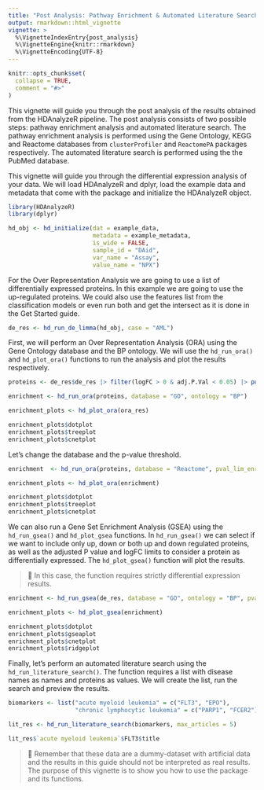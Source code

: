```yaml
---
title: "Post Analysis: Pathway Enrichment & Automated Literature Search"
output: rmarkdown::html_vignette
vignette: >
  %\VignetteIndexEntry{post_analysis}
  %\VignetteEngine{knitr::rmarkdown}
  %\VignetteEncoding{UTF-8}
---
```


```r
knitr::opts_chunk$set(
  collapse = TRUE,
  comment = "#>"
)
```

This vignette will guide you through the post analysis of the results obtained from the HDAnalyzeR pipeline. The post analysis consists of two possible steps: pathway enrichment analysis and automated literature search. The pathway enrichment analysis is performed using the Gene Ontology, KEGG and Reactome databases from `clusterProfiler` and `ReactomePA` packages respectively. The automated literature search is performed using the the PubMed database.

This vignette will guide you through the differential expression analysis of your data. We will load HDAnalyzeR and dplyr, load the example data and metadata that come with the package and initialize the HDAnalyzeR object.

```r
library(HDAnalyzeR)
library(dplyr)

hd_obj <- hd_initialize(dat = example_data, 
                        metadata = example_metadata, 
                        is_wide = FALSE, 
                        sample_id = "DAid",
                        var_name = "Assay",
                        value_name = "NPX")
```

For the Over Representation Analysis we are going to use a list of differentially expressed proteins. In this example we are going to use the up-regulated proteins. We could also use the features list from the classification models or even run both and get the intersect as it is done in the Get Started guide.

```r
de_res <- hd_run_de_limma(hd_obj, case = "AML")
```

First, we will perform an Over Representation Analysis (ORA) using the Gene Ontology database and the BP ontology. We will use the `hd_run_ora()` and `hd_plot_ora()` functions to run the analysis and plot the results respectively.

```r
proteins <- de_res$de_res |> filter(logFC > 0 & adj.P.Val < 0.05) |> pull(Feature)

enrichment <- hd_run_ora(proteins, database = "GO", ontology = "BP")

enrichment_plots <- hd_plot_ora(ora_res)

enrichment_plots$dotplot
enrichment_plots$treeplot
enrichment_plots$cnetplot
```

Let's change the database and the p-value threshold.

```r
enrichment  <- hd_run_ora(proteins, database = "Reactome", pval_lim_enrichment = 0.2)

enrichment_plots <- hd_plot_ora(enrichment)

enrichment_plots$dotplot
enrichment_plots$treeplot
enrichment_plots$cnetplot
```

We can also run a Gene Set Enrichment Analysis (GSEA) using the `hd_run_gsea()` and `hd_plot_gsea` functions. In `hd_run_gsea()` we can select if we want to include only up, down or both up and down regulated proteins, as well as the adjusted P value and logFC limits to consider a protein as differentially expressed. The `hd_plot_gsea()` function will plot the results.

> 📓 In this case, the function requires strictly differential expression results.

```r
enrichment <- hd_run_gsea(de_res, database = "GO", ontology = "BP", pval_lim_enrichment = 0.5)

enrichment_plots <- hd_plot_gsea(enrichment)

enrichment_plots$dotplot
enrichment_plots$gseaplot
enrichment_plots$cnetplot
enrichment_plots$ridgeplot
```

Finally, let's perform an automated literature search using the `hd_run_literature_search()`. The function requires a list with disease names as names and proteins as values. We will create the list, run the search and preview the results.

```r
biomarkers <- list("acute myeloid leukemia" = c("FLT3", "EPO"),
                   "chronic lymphocytic leukemia" = c("PARP1", "FCER2"))

lit_res <- hd_run_literature_search(biomarkers, max_articles = 5)

lit_res$`acute myeloid leukemia`$FLT3$title
```

> 📓 Remember that these data are a dummy-dataset with artificial data and the results in this guide should not be interpreted as real results. The purpose of this vignette is to show you how to use the package and its functions.
